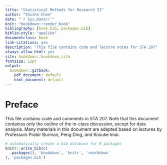 ```yaml
---
title: "Statistical Methods for Research II"
author: "Shizhe Chen"
date: "`r Sys.Date()`"
knit: "bookdown::render_book"
bibliography: [book.bib, packages.bib]
biblio-style: "apalike"
documentclass: book
link-citations: yes
description: "This file contains code and lecture notes for STA 207"
always_allow_html: yes
site: bookdown::bookdown_site
fontsize: 12pt
output: 
  bookdown::gitbook:
    pdf_document: default
    html_document: default
---
```


# Preface {-#pre}

This file contains code and comments in STA 207. Note that this document containss only the outline of the in-class discussion, except for data analysis. Many materials in this document are adapted based on lectures by Professors Prabir Burman, Peng Ding, and Kosuke Imai.

```r
# automatically create a bib database for R packages
knitr::write_bib(c(
  .packages(), 'bookdown', 'knitr', 'rmarkdown'
), 'packages.bib')
```
